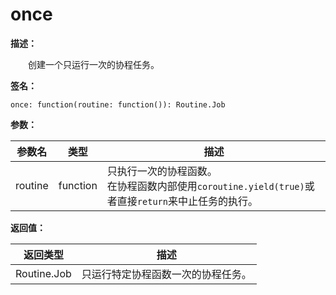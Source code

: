 # once

**描述：**

&emsp;&emsp;创建一个只运行一次的协程任务。

**签名：**
```tl
once: function(routine: function()): Routine.Job
```

**参数：**

| 参数名 | 类型 | 描述 |
| --- | --- | --- |
| routine | function | 只执行一次的协程函数。<br/>在协程函数内部使用`coroutine.yield(true)`或者直接`return`来中止任务的执行。 |

**返回值：**

| 返回类型 | 描述 |
| --- | --- |
| Routine.Job | 只运行特定协程函数一次的协程任务。 |